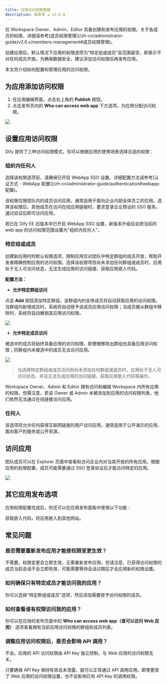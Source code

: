 ```yaml
---
title: 应用访问权限管理
description: 版本号 ≥ v2.6.0
---
```


<Info>
  仅 Workspace Owner、Admin、Editor 具备创建和发布应用的权限。关于各成员的权限，详细请参考[成员权限管理](/zh-cn/administrator-guide/v2.6.x/members-management#成员权限管理)。
</Info>

创建应用后，默认情况下应用的权限选项为“特定组或成员”且范围留空，即表示不对任何成员开放。为确保数据安全，建议添加访问权限后再发布应用。

本文将介绍如何配置和管理应用的访问权限。

## 为应用添加访问权限

1. 在应用编辑界面，点击右上角的 **Publish** 按钮。
2. 点击发布页内的 **Who can access web app** 下方选项，为应用分配访问权限。

![](https://assets-docs.dify.ai/2025/04/6e37a7b80e4c809ce940ace5d73f300a.png)

## 设置应用访问权限

Dify 提供了三种访问权限模式，你可以根据应用的使用场景选择合适的权限：

### 组织内任何人

<Info>
  选择该权限选项前，请确保已开启 WebApp SSO 设置。详细配置方法请参考[认证方式 - WebApp 配置](/zh-cn/administrator-guide/authentication#webapp-配置)。
</Info>

该权限仅限团队内的成员访问应用，通常适用于面向企业内部全体员工的应用。选择该权限后，其他成员在访问在线应用链接时，要求登录企业预设的 SSO 服务，通过验证后即可访问应用。

若已在 Dify EE 旧版本中已开启 WebApp SSO 设置，新版本升级后会把当前的 web app 的访问权限范围设置为"组织内任何人"。

### 特定组或成员

创建新应用时的默认权限选项，限制应用仅对团队中特定群组的成员开放，帮助开发者精确控制应用的访问权限。选择该权限项但尚未添加任何群组或成员时，应用处于无人可访问状态，无法生成应用的访问链接、获取应用嵌入代码。

**配置方法：**

- **允许特定群组访问**

点击 **Add** 按钮添加特定群组，该群组内的全体成员将自动获取应用的访问权限。当群组内新增成员时，系统将自动授予该成员应用访问权限；当成员被从群组中移除时，系统将自动撤销其应用访问权限。

![](https://assets-docs.dify.ai/2025/04/0c734116379da75f9b0bde9621ad6b99.png)

- **允许特定成员访问**

被选中的成员将始终具备应用的访问权限，即便被移除出群组也具备应用访问权限；同群组内未被选中的成员无法访问应用。

![](https://assets-docs.dify.ai/2025/04/73daca68fd515eb394e9df5fb0dbdd11.png)

> 当选择特定群组或成员访问但尚未添加任何群组或成员时，应用处于无人可访问状态，并且无法生成应用的访问链接、获取应用嵌入代码等操作。

<Info>
    Workspace Owner、Admin 和 Editor 拥有访问和编辑 Workspace 内所有应用的权限。但需注意，若该 Owner 或 Admin 未被添加到应用的访问权限列表，他们依然无法通过在线链接访问应用。
</Info>

### 任何人

该选项将允许任何获得互联网链接的用户访问应用，通常适用于公开演示的应用、面向客户的服务或公开资源。

## 访问应用

团队成员可以在 Explorer 页面中查看和访问企业内对当其开放的所有应用。根据应用的权限配置，成员可能需要通过 SSO 登录验证后才能访问特定的应用。

![](https://assets-docs.dify.ai/2025/04/44a22b6f66f80eae805a307388e5b3e9.png)

## 其它应用发布选项

应用权限配置完成后，你还可以在应用发布面板中使用以下功能：

<Card title="嵌入网站" icon="link" href="/zh-cn/user-guide/application-publishing/embedding-in-websites">
  获取嵌入代码，将应用嵌入到其他网站。
</Card>

## 常见问题

### 是否需要重新发布应用才能使权限变更生效？

不需要。权限变更会立即生效，无需重新发布应用。但请注意，已获得访问权限的成员当前会话不会立即失效，可能需要等待会话过期后才会应用新的权限设置。

### 如何确保只有特定成员才能访问我的应用？

你可以选择"特定群组或成员"选项，然后添加需要授予访问权限的成员。

### 如何查看谁有权限访问我的应用？

你可以在应用的发布页面中的 **Who can access web app（谁可以访问 Web 应用）** 选项查看拥有当前应用访问权限的群组和成员列表。

### 调整应用访问权限后，是否会影响 API 调用？

不会。应用的 API 访问权限由 API Key 独立控制，与 Web 应用的访问权限无关。

只要确保 API Key 保持有效且未泄露，就可以正常通过 API 调用应用。即使更改了 Web 应用的访问权限设置，也不会影响已有 API Key 的调用权限。

